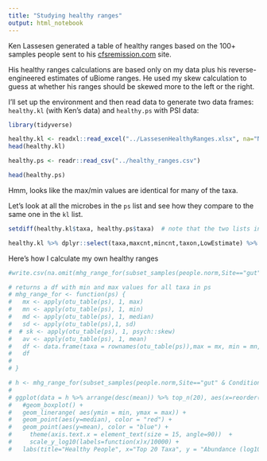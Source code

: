 ```yaml
---
title: "Studying healthy ranges"
output: html_notebook
---
```


Ken Lassesen generated a table of healthy ranges based on the 100+ samples people sent to his [cfsremission.com](https://cfsremission.com) site.

His healthy ranges calculations are based only on my data plus his reverse-engineered estimates of uBiome ranges. He used my skew calculation to guess at whether his ranges should be skewed more to the left or the right.


I'll set up the environment and then read data to generate two data frames: `healthy.kl` (with Ken's data) and `healthy.ps` with PSI data:

```r
library(tidyverse)

healthy.kl <- readxl::read_excel("../LassesenHealthyRanges.xlsx", na="NULL",col_types = c(rep("text",2),rep("numeric",10),rep("text",4),rep("numeric",4)))
head(healthy.kl)

healthy.ps <- readr::read_csv("../healthy_ranges.csv")

head(healthy.ps)
```

Hmm, looks like the max/min values are identical for many of the taxa.

Let's look at all the microbes in the `ps` list and see how they compare to the same one in the `kl` list.

```r

setdiff(healthy.kl$taxa, healthy.ps$taxa)  # note that the two lists include all the same taxa

healthy.kl %>% dplyr::select(taxa,maxcnt,mincnt,taxon,LowEstimate) %>% inner_join(select(healthy.ps,taxa,max,min), by = c("taxa","mincnt" = "min","maxcnt" ="max")) %>% knitr::kable(digits=2)
```


Here's how I calculate my own healthy ranges

```r
#write.csv(na.omit(mhg_range_for(subset_samples(people.norm,Site=="gut" & Condition == "Healthy"))),file="healthy_ranges.csv")

# returns a df with min and max values for all taxa in ps
# mhg_range_for <- function(ps) {
#   mx <- apply(otu_table(ps), 1, max)
#   mn <- apply(otu_table(ps), 1, min)
#   md <- apply(otu_table(ps), 1, median)
#   sd <- apply(otu_table(ps),1, sd)
#  # sk <- apply(otu_table(ps), 1, psych::skew)
#   av <- apply(otu_table(ps), 1, mean)
#   df <- data.frame(taxa = rownames(otu_table(ps)),max = mx, min = mn, median = md, mean = av, sd = sd)
#   df
#   
# }

# h <- mhg_range_for(subset_samples(people.norm,Site=="gut" & Condition == "Healthy"))
# 
# ggplot(data = h %>% arrange(desc(mean)) %>% top_n(20), aes(x=reorder(taxa,-max),y=mean)) + 
#   #geom_boxplot() +
#   geom_linerange( aes(ymin = min, ymax = max)) + 
#   geom_point(aes(y=median), color = "red") + 
#   geom_point(aes(y=mean), color = "blue") + 
#     theme(axis.text.x = element_text(size = 15, angle=90))  + 
#     scale_y_log10(labels=function(x)x/10000) +
#   labs(title="Healthy People", x="Top 20 Taxa", y = "Abundance (log10 %)")

```

